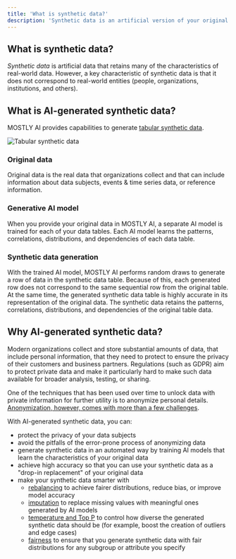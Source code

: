 ```yaml
---
title: 'What is synthetic data?'
description: 'Synthetic data is an artificial version of your original data that protects the privacy of your data subjects and at the same time maintains the utility of your original data by preserving its statistical properties. AI-generated synthetic data can help to unlock the analysis and sharing of otherwise protected datasets that can take months or years to become '
---
```



## What is synthetic data?

_Synthetic data_ is artificial data that retains many of the characteristics of real-world data. However, a key characteristic of synthetic data is that it does not correspond to real-world entities (people, organizations, institutions, and others).

## What is AI-generated synthetic data?

MOSTLY AI provides capabilities to generate [tabular synthetic data](/generators/tabular-synthetic-data).

<Image 
    src="/docs/docimages/concepts/tabular-sd/tabular-synthetic-data.svg" 
    alt="Tabular synthetic data"
    width={800} 
    height={90}
/>

### Original data

Original data is the real data that organizations collect and that can include information about data subjects, events & time series data, or reference information.

### Generative AI model

When you provide your original data in MOSTLY AI, a separate AI model is trained for each of your data tables. Each AI model learns the patterns, correlations, distributions, and dependencies of each data table.

### Synthetic data generation

With the trained AI model, MOSTLY AI performs random draws to generate a row of data in the synthetic data table. Because of this, each generated row does not correspond to the same sequential row from the original table. At the same time, the generated synthetic data table is highly accurate in its representation of the original data. The synthetic data retains the patterns, correlations, distributions, and dependencies of the original table data.

## Why AI-generated synthetic data?

Modern organizations collect and store substantial amounts of data, that include personal information, that they need to protect to ensure the privacy of their customers and business partners. Regulations (such as GDPR) aim to protect private data and make it particularly hard to make such data available for broader analysis, testing, or sharing.

One of the techniques that has been used over time to unlock data with private information for further utility is to anonymize personal details. [Anonymization, however, comes with more than a few challenges](https://mostly.ai/synthetic-data-platform/what-is-data-anonymization).

With AI-generated synthetic data, you can:

* protect the privacy of your data subjects
* avoid the pitfalls of the error-prone process of anonymizing data
* generate synthetic data in an automated way by training AI models that learn the characteristics of your original data
* achieve high accuracy so that you can use your synthetic data as a "drop-in replacement" of your original data
* make your synthetic data smarter with
    * [rebalancing](/synthetic-datasets/rebalance-columns) to achieve fairer distributions, reduce bias, or improve model accuracy
    * [imputation](/synthetic-datasets/data-imputation) to replace missing values with meaningful ones generated by AI models
    * [temperature and Top P](/synthetic-datasets/set-size-temp) to control how diverse the generated synthetic data should be (for example, boost the creation of outliers and edge cases)
    * [fairness](/synthetic-datasets/fairness) to ensure that you generate synthetic data with fair distributions for any subgroup or attribute you specify